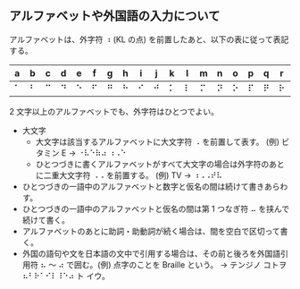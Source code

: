 
## アルファベットや外国語の入力について

アルファベットは、外字符 ⠰ (KL の点) を前置したあと、以下の表に従って表記する。

| a   | b   | c   | d   | e   | f   | g   | h   | i   | j   | k   | l   | m   | n   | o   | p   | q   | r   | s   | t   | u   | v   | w   | x   | y   | z   |
| --- | --- | --- | --- | --- | --- | --- | --- | --- | --- | --- | --- | --- | --- | --- | --- | --- | --- | --- | --- | --- | --- | --- | --- | --- | --- |
| ⠁   | ⠃   | ⠉   | ⠙   | ⠑   | ⠋   | ⠛   | ⠓   | ⠊   | ⠚   | ⠅   | ⠇   | ⠍   | ⠝   | ⠕   | ⠏   | ⠟   | ⠗   | ⠎   | ⠞   | ⠥   | ⠧   | ⠺   | ⠭   | ⠽   | ⠵   |

2 文字以上のアルファベットでも、外字符はひとつでよい。

- 大文字
  - 大文字は該当するアルファベットに大文字符 ⠠ を前置して表す。 (例) ビタミン E → ⠐⠧⠑⠷⠴ ⠰⠠⠑
  - ひとつづきに書くアルファベットがすべて大文字の場合は外字符のあとに二重大文字符 ⠠⠠ を前置する。 (例) TV → ⠰⠠⠠⠞⠧
- ひとつづきの一語中のアルファベットと数字と仮名の間は続けて書きあらわす。
- ひとつづきの一語中のアルファベットと仮名の間は第 1 つなぎ符 ⠤ を挟んで続けて書く。
- アルファベットのあとに助詞・助動詞が続く場合は、間を空白で区切って書く。
- 外国の語句や文を日本語の文中で引用する場合は、その前と後ろを外国語引用符 ⠦ ～ ⠴ で囲む。(例) 点字のことを Braille という。 → テンジノ コトヲ ⠦⠃⠗⠁⠊⠇⠸⠑⠴ ト イウ。
